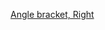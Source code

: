 <span class="nowrap">{{Unicode|&#x27E9;}}</span><noinclude>
{{documentation}}
[[Category:数学格式模板|Angle bracket, Right]]
</noinclude>